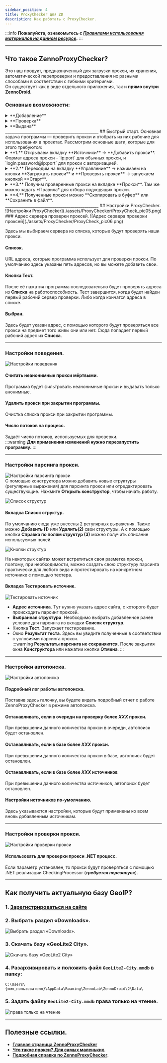 ```yaml
---
sidebar_position: 4
title: ProxyChecker для ZD
description: Как работать с ProxyChecker.
---
```

:::info **Пожалуйста, ознакомьтесь с [*Правилами использования материалов на данном ресурсе*](../Disclaimer).**
:::
_______________________________________________
## Что такое **ZennoProxyChecker**?
Это наш продукт, предназначенный для загрузки прокси, их хранения, автоматической перепроверки и предоставления их разными способами в соответствии с гибкими критериями.  
Он существует как в виде отдельного приложения, так и **прямо внутри ZennoDroid**.  
### Основные возможности:
<details>
<summary>**Добавление**</summary>
<!--All you need is a blank line-->

Добавление прокси возможно различными способами: как вручную, прямой вставкой адресов прокси, так и автоматически, когда программа сама ищет и собирает (парсит) адреса прокси с web-страниц или локальных файлов со списками прокси.
</details> 

<details>
<summary>**Проверка**</summary>
<!--All you need is a blank line-->

ProxyChecker может проверять прокси примерно по 20 параметрам, отфильтровывая опасные и выбирая самые лучшие и быстрые. Кроме того, в программе можно делать проверку на URL, отбирая прокси для работы с нужными web-ресурсами.
</details> 

<details>
<summary>**Выдача**</summary>
<!--All you need is a blank line-->

Программа позволяет настроить несколько каналов выдачи прокси, так, чтобы разным шаблонам предоставлялись прокси с разными параметрами. Списки прокси также можно сохранять в локальные файлы и выкладывать на сетевые ресурсы, выдавая свежие прокси с определенной периодичностью.
</details>  
_______________________________________________
## Быстрый старт.
Основная задача программы — проверить прокси и отобрать из них рабочие для использования в проектах.  
Рассмотрим основные шаги, которые для этого требуются:   
<details>
<summary>**1.** Открываем вкладку **Источники** → **Добавить прокси**.  
Формат адреса прокси - `ip:port` для обычных прокси, и `login:password@ip:port` для прокси с авторизацией.</summary>
<!--All you need is a blank line-->

![Быстрый старт. Источники](./assets/ProxyChecker/ProxyCheck_pic01.png)
</details>

<details>
<summary>**2.** Переходим на вкладку **Управление** → нажимаем на кнопки **Загружать прокси** и **Проверять прокси** → запускаем кнопкой **Старт**.</summary>
<!--All you need is a blank line-->

![Быстрый старт. Загружать и проверять](./assets/ProxyChecker/ProxyCheck_pic02.png)
</details>  

<details>
<summary>**3.** Получим проверенные прокси на вкладке **Прокси**. Там же можно задать *Правила* для отбора подходящих прокси.</summary>
<!--All you need is a blank line-->

![Быстрый старт. Список прокси](./assets/ProxyChecker/ProxyCheck_pic03.png)
</details>

<details>
<summary>**4.** Полученные прокси можно **Cкопировать в буфер** или **Cохранить в файл**.</summary>
<!--All you need is a blank line-->

![Быстрый старт. Копировать, сохранить, очистить](./assets/ProxyChecker/ProxyCheck_pic04.png)
</details>
_______________________________________________
## Настройки ProxyChecker.
![Настройки ProxyChecker](./assets/ProxyChecker/ProxyCheck_pic05.png)
### Адрес сервера проверки проксей.  
![Адрес сервера проверки проксей](./assets/ProxyChecker/ProxyCheck_pic06.png)  

Здесь мы выбираем сервера из списка, которые будут проверять наши прокси.  
#### Список.
URL адреса, которые программа использует для проверки прокси. По умолчанию здесь указаны пять адресов, но вы можете добавить свои.  
#### Кнопка **Тест**.
После её нажатия программа последовательно будет проверять адреса из **Списка** на работоспособность. Тест завершится, когда будет найден первый рабочий сервер проверки. Либо когда кончатся адреса в списке.  
#### Выбран.
Здесь будет указан адрес, с помощью которого будут проверяться все прокси на предмет того живы они или нет. Сюда попадает первый рабочий адрес из **Списка**.  
_________________
### Настройки поведения.  
![Настройки поведения](./assets/ProxyChecker/ProxyCheck_pic07.png)
#### Считать неанонимные прокси мёртвыми.
Программа будет фильтровать неанонимные прокси и выдавать только анонимные.
#### Удалить прокси при закрытии программы.
Очистка списка прокси при закрытии программы.
#### Число потоков на процесс.
Задаёт число потоков, используемых для проверки.  
:::warning **Для применения изменений нужно перезапустить программу.**
:::  
_______________________________________________
### Настройки парсинга прокси.  
![Настройки парсинга прокси](./assets/ProxyChecker/ProxyCheck_pic08.png)  
С помощью конструктора можно добавить новые структуры (регулярные выражения) для парсинга прокси или отредактировать существующие. Нажмите **Открыть конструктор**, чтобы начать работу.  

![Список структур](./assets/ProxyChecker/ProxyCheck_pic09.png) 
#### Вкладка **Список структур**.
По умолчанию сюда уже внесены 2 регулярных выражения. Также можно **Добавить (1)** или **Удалить(2)** свои структуры. А с помощью кнопки **Справка по полям структур (3)** можно получить описание используемых полей.

![Кнопки структур](./assets/ProxyChecker/ProxyCheck_pic10.png)  

На некоторых сайтах может встретиться своя разметка прокси, поэтому, при необходимости, можно создать свою структуру парсинга практически для любого вида и протестировать на конкретном источнике с помощью тестера.  
#### Вкладка **Тестировать источник**.
![Тестировать источник](./assets/ProxyChecker/ProxyCheck_pic11.png) 
- **Адрес источника**. Tут нужно указать адрес сайта, с которого будет происходить парсинг проксей.  
- **Выбранная структура**. Необходимо выбрать добавленное ранее условие для парсинга из вкладки **Список структур**.
- Кнопка **Тест**. Запускает тестирование.
- Окно **Результат теста**. Здесь вы увидите полученные в соответствии с условиями парсинга прокси.  
:::warning **Результаты парсинга не сохраняются.**
После закрытия окна **Конструктора** или нажатии кнопки **Отмена**.
:::  
_______________________________________________
### Настройки автопоиска. 
![Настройки автопоиска](./assets/ProxyChecker/ProxyCheck_pic12.png)
#### Подробный лог работы автопоиска.
Поставив здесь галочку, вы будете видеть подробный отчет о работе ZennoProxyChecker в режиме автопоиска.  
#### Останавливать, если в очереди на проверку более *XXX* прокси.  
При превышении данного количества прокси в очереди, автопоиск будет остановлен.  
#### Останавливать, если в базе более *XXX* прокси.
При превышении данного количества прокси в базе, автопоиск будет остановлен.  
#### Останавливать, если в базе более *XXX* источников
При превышении данного количества источников, автопоиск будет остановлен.
#### Настройки источников по-умолчанию.
Здесь указываются настройки, которые будут применены ко всем вновь добавленным источникам. 
_________________
### Настройки проверки прокси.
![Настройки проверки прокси](./assets/ProxyChecker/ProxyCheck_pic13.png)
#### Использовать для проверки прокси .NET процесс.
Если параметр установлен, то прокси будут проверяться с помощью .NET реализации CheckingProcessor (***требуется перезапуск***).  
_________________
## Как получить актуальную базу GeoIP?  
### 1. [Зарегистрироваться на сайте](https://www.maxmind.com/en/account/login)  
### 2. Выбрать раздел «Downloads».  
![Выбрать раздел «Downloads».](./assets/ProxyChecker/ProxyCheck_pic31.png)  
### 3. Скачать базу «GeoLite2 City».
![Скачать базу «GeoLite2 City»](./assets/ProxyChecker/ProxyCheck_pic32.png)
### 4. Разархивировать и положить файл `GeoLite2-City.mmdb` в папку:  
`C:\Users\{имя_пользователя}\AppData\Roaming\ZennoLab\ZennoDroid\2\Data\`  
### 5. Задать файлу `GeoLite2-City.mmdb` права только на чтение.  
![права только на чтение](./assets/ProxyChecker/ProxyCheck_pic33.png)  
_________________
## Полезные ссылки.  
- [**Главная страница ZennoProxyChecker**](https://zennolab.com/ru/products/zennoproxychecker/)  
- [**Что такое прокси? Для самых маленьких**](https://habr.com/ru/articles/866406/).  
- [**Подробная справка по ZennoProxyChecker**](https://zennolab.atlassian.net/wiki/spaces/RU/pages/475365507/ZennoProxyChecker).